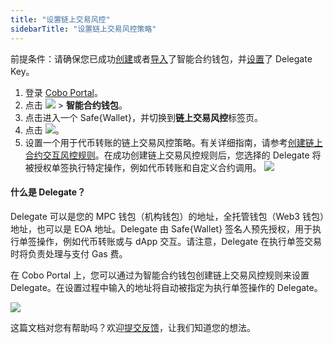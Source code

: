 ```yaml
---
title: "设置链上交易风控"
sidebarTitle: "设置链上交易风控策略"
---
```


<Note>前提条件：请确保您已成功[创建](/cn/portal/smart-contract-wallets/create)或者[导入](/cn/portal/smart-contract-wallets/import)了智能合约钱包，并[设置](/cn/portal/smart-contract-wallets/set-up-delegate-keys)了 Delegate Key。</Note>

1. 登录 [Cobo Portal](https://portal.cobo.com/login)。
2. 点击 <img src="/cn/images/smart-contract-wallet/button_wallet.svg" className="icon"></img> > **智能合约钱包**。
3. 点击进入一个 Safe&#123;Wallet&#125;，并切换到**链上交易风控**标签页。
4. 点击 <img src="/cn/images/smart-contract-wallet/icon_create policy.svg" className="icon"></img>。
5. 设置一个用于代币转账的链上交易风控策略。有关详细指南，请参考[创建链上合约交互风控规则](/cn/portal/risk-controls/create-on-chain-policy)。在成功创建链上交易风控规则后，您选择的 Delegate 将被授权单签执行特定操作，例如代币转账和自定义合约调用。
<img src="/cn/images/smart-contract-wallet/6.png" className="screenshot_modal"></img>

#### 什么是 Delegate？
Delegate 可以是您的 MPC 钱包（机构钱包）的地址，全托管钱包（Web3 钱包）地址，也可以是 EOA 地址。Delegate 由 Safe&#123;Wallet&#125; 签名人预先授权，用于执行单签操作，例如代币转账或与 dApp 交互。请注意，Delegate 在执行单签交易时将负责处理与支付 Gas 费。

在 Cobo Portal 上，您可以通过为智能合约钱包创建链上交易风控规则来设置 Delegate。在设置过程中输入的地址将自动被指定为执行单签操作的 Delegate。

<img src="/cn/images/smart-contract-wallet/5.png" className="screenshot"></img>








<Tip>这篇文档对您有帮助吗？欢迎[提交反馈](https://forms.zohopublic.com/cobo/form/DocumentFeedbackForm/formperma/QvLOhxJv1_JMsJ-1dleZ8Itb_7rzN-LtgvsDdxosoVI?referrername=manuals)，让我们知道您的想法。</Tip>